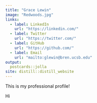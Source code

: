```yaml
---
title: "Grace Lewin"
image: "Redwoods.jpg"
links:
  - label: LinkedIn
    url: "https://linkedin.com/"
  - label: Twitter
    url: "https://twitter.com/"
  - label: GitHub
    url: "https://github.com/"
  - label: Email
    url: "mailto:glewin@bren.ucsb.edu"
output:
  postcards::jolla
site: distill::distill_website
---
```

 
This is my professional profile!

Hi
